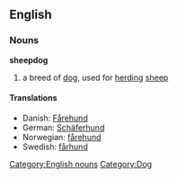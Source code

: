 ==English==
=== Nouns ===
[[Category:English nouns]]
'''sheepdog'''
# a breed of [[dog]], used for [[herding]] [[sheep]]
==== Translations ====
*Danish: [[Fårehund]]
*German: [[Schäferhund]]
*Norwegian: [[fårehund]]
*Swedish: [[fårhund]]
[[Category:Dog]]